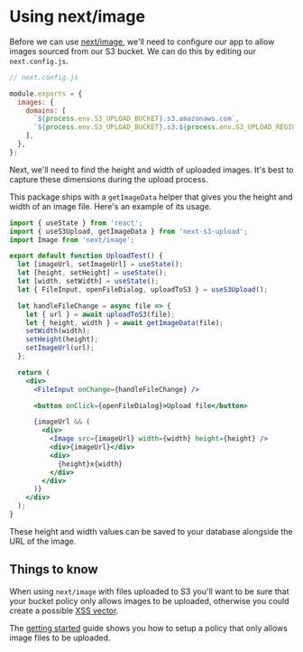 # Using next/image

Before we can use [next/image](https://nextjs.org/docs/api-reference/next/image), we'll need to configure our app to allow images sourced from our S3 bucket. We can do this by editing our `next.config.js`.

```js
// next.config.js

module.exports = {
  images: {
    domains: [
      `${process.env.S3_UPLOAD_BUCKET}.s3.amazonaws.com`,
      `${process.env.S3_UPLOAD_BUCKET}.s3.${process.env.S3_UPLOAD_REGION}.amazonaws.com`,
    ],
  },
};
```

Next, we'll need to find the height and width of uploaded images. It's best to capture these dimensions during the upload process.

This package ships with a `getImageData` helper that gives you the height and width of an image file. Here's an example of its usage.

```jsx
import { useState } from 'react';
import { useS3Upload, getImageData } from 'next-s3-upload';
import Image from 'next/image';

export default function UploadTest() {
  let [imageUrl, setImageUrl] = useState();
  let [height, setHeight] = useState();
  let [width, setWidth] = useState();
  let { FileInput, openFileDialog, uploadToS3 } = useS3Upload();

  let handleFileChange = async file => {
    let { url } = await uploadToS3(file);
    let { height, width } = await getImageData(file);
    setWidth(width);
    setHeight(height);
    setImageUrl(url);
  };

  return (
    <div>
      <FileInput onChange={handleFileChange} />

      <button onClick={openFileDialog}>Upload file</button>

      {imageUrl && (
        <div>
          <Image src={imageUrl} width={width} height={height} />
          <div>{imageUrl}</div>
          <div>
            {height}x{width}
          </div>
        </div>
      )}
    </div>
  );
}
```

These height and width values can be saved to your database alongside the URL of the image.

## Things to know

When using `next/image` with files uploaded to S3 you'll want to be sure that your bucket policy only allows images to be uploaded, otherwise you could create a possible [XSS vector](https://github.com/ryanto/next-s3-upload/issues/19).

The [getting started](/setup#IAM%20User) guide shows you how to setup a policy that only allows image files to be uploaded.
